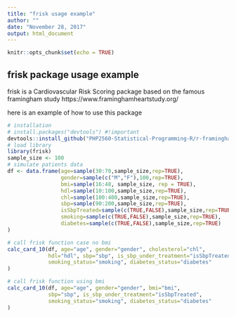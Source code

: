 ```yaml
---
title: "frisk usage example"
author: ""
date: "November 28, 2017"
output: html_document
---
```


```r
knitr::opts_chunk$set(echo = TRUE)
```

## frisk package usage example
frisk is a Cardiovascular Risk Scoring package based on the famous framingham study https://www.framinghamheartstudy.org/

here is an example of how to use this package

```r
# installation
# install.packages("devtools") #!important
devtools::install_github("PHP2560-Statistical-Programming-R/r-framingham") 
# load library
library(frisk)
sample_size <- 100
# simulate patients data
df <- data.frame(age=sample(30:70,sample_size,rep=TRUE),
                 gender=sample(c("M","F"),100,rep=TRUE),
                 bmi=sample(16:48, sample_size, rep = TRUE),
                 hdl=sample(10:100,sample_size,rep=TRUE),
                 chl=sample(100:400,sample_size,rep=TRUE),
                 sbp=sample(90:200,sample_size,rep=TRUE),
                 isSbpTreated=sample(c(TRUE,FALSE),sample_size,rep=TRUE),
                 smoking=sample(c(TRUE,FALSE),sample_size,rep=TRUE),
                 diabetes=sample(c(TRUE,FALSE),sample_size,rep=TRUE)
)

# call frisk function case no bmi
calc_card_10(df, age="age", gender="gender", cholesterol="chl", 
             hdl="hdl", sbp="sbp", is_sbp_under_treatment="isSbpTreated",
             smoking_status="smoking", diabetes_status="diabetes"
)

# call frisk function using bmi
calc_card_10(df, age="age", gender="gender", bmi="bmi",
             sbp="sbp", is_sbp_under_treatment="isSbpTreated",
             smoking_status="smoking", diabetes_status="diabetes"
)




```
